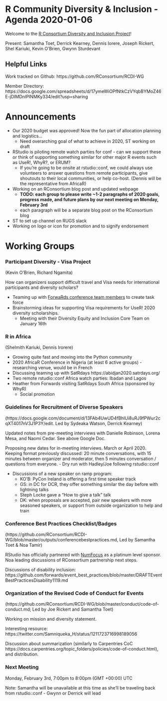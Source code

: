 # R Community Diversity & Inclusion - Agenda 2020-01-06

Welcome to the [R Consortium Diversity and Inclusion Project](https://www.r-consortium.org/projects/r-community-diversity-and-inclusion)!

Present: Samantha Toet, Derrick Kearney, Dennis Iorere, Joseph Rickert, Shel Kariuki, Kevin O'Brien, Gwynn Sturdevant

## Helpful Links

Work tracked on Github: https://github.com/RConsortium/RCDI-WG

Member Directory: https://docs.google.com/spreadsheets/d/17ymeWiOPfNtkCzVYqbBYMoZ46E-jDIMDnIPINMKy334/edit?usp=sharing

# Announcements

- Our 2020 budget was approved! Now the fun part of allocation planning and logistics…
  - Need overarching goal of what to achieve in 2020, ST working on draft
  
- RStudio is piloting remote watch parties for conf - can we support these or think of supporting something similar for other major R events such as UseR!, WhyR?, or ERUM? 
  - If you're going to be onsite at rstudio::conf, we could always use volunteers to answer questions from remote participants, give shoutouts to their local communities, or help co-host. (Dennis will be the representative from AfricaR)

- Working on an RConsortium blog post and updated webpage
  - **TODO: each group to please write ~1-2 paragraphs of 2020 goals, progress made, and future plans by our next meeting on Monday, February 3rd**
  - each paragraph will be a separate blog post on the RConsortium blog
- ST to set up channel on RUGS slack
- Working on logo or icon for promotion and to signify endorsement

# Working Groups

### Participant Diversity - Visa Project
(Kevin O’Brien, Richard Ngamita)

How can organizers support difficult travel and Visa needs for international participants and diversity scholars? 

- Teaming up with [ForwaRds conference team members](https://forwards.github.io/about/) to create task force 
- Brainstorming ideas for supporting Visa requirements for UseR! 2020 diversity scholarships.
  - Meeting with their Diversity Equity and Inclusion Core Team on January 16th

### R in Africa 
(Shelmith Kariuki, Dennis Irorere)

- Growing quite fast and moving into the Python community 
- 2020 AfricaR Conference in Nigeria (at least 6 active groups) - researching venue, would be in French
- Discussing teaming up with SatRdays https://abidjan2020.satrdays.org/
- Two remote rstudio::conf Africa watch parties: Ibadan and Lagos 
- Heather from Forwards visiting SatRdays South Africa (sponsored by WhyR)
  - Social promotion

### Guidelines for Recruitment of Diverse Speakers
(https://docs.google.com/document/d/13FAb4UwUD4fBhlUi8uRJ9fPWur2cqXT4017nV3J1P3Y/edit. Led by Sydeaka Watson, Derrick Kearney)

Updated notes from pre-meeting interviews with Danielle Robinson, Lorena Mesa, and Naomi Cedar. See above Google Doc.

Proposing new dates for in-meeting interviews. March or April 2020. Keeping format previously discussed: 20 minute conversations, with 15 minutes between organizer and moderator, then 5 minutes conversation / questions from everyone.
- Dry run with Hadley/Joe following rstudio::conf

- Discussions of a new speaker on ramp program:
  - KO’B: PyCon Ireland  is offering a first time speaker track
  - GS: in DC for DCR, they offer something similar the day before with lightning talks 
  - Steph Locke gave a “How to give a talk” talk
  - DK: when proposals are accepted, pair new speakers with more seasoned speakers, or support from outside organization to help and train

### Conference Best Practices Checklist/Badges
(https://github.com/RConsortium/RCDI-WG/blob/master/outputs/conferencebestpractices.md, Led by Samantha Toet & Noa Tamir)

RStudio has officially partnered with [NumFocus](https://numfocus.org/sponsors) as a platinum level sponsor. Noa leading discussions of RConsortium partnership next steps. 

Discussions of disability inclusion: https://github.com/forwards/event_best_practices/blob/master/DRAFTEventBestPracticesDisability1119.md

### Organization of the Revised Code of Conduct for Events
(https://github.com/RConsortium/RCDI-WG/blob/master/conduct/code-of-conduct.md; Led by Joe Rickert and Samantha Toet)

Working on mission and diversity statement. 

Interesting resource: https://twitter.com/Samniqueka_H/status/1211723716998189056

Discussion about summarization (similarly to Carpentries CoC https://docs.carpentries.org/topic_folders/policies/code-of-conduct.html), and distribution.

### Next Meeting

Monday, February 3rd, 7:00pm to 8:00pm (GMT +00:00) UTC

Note: Samantha will be unavailable at this time as she’ll be traveling back from rstudio::conf - Gwynn or Derrick will lead 



